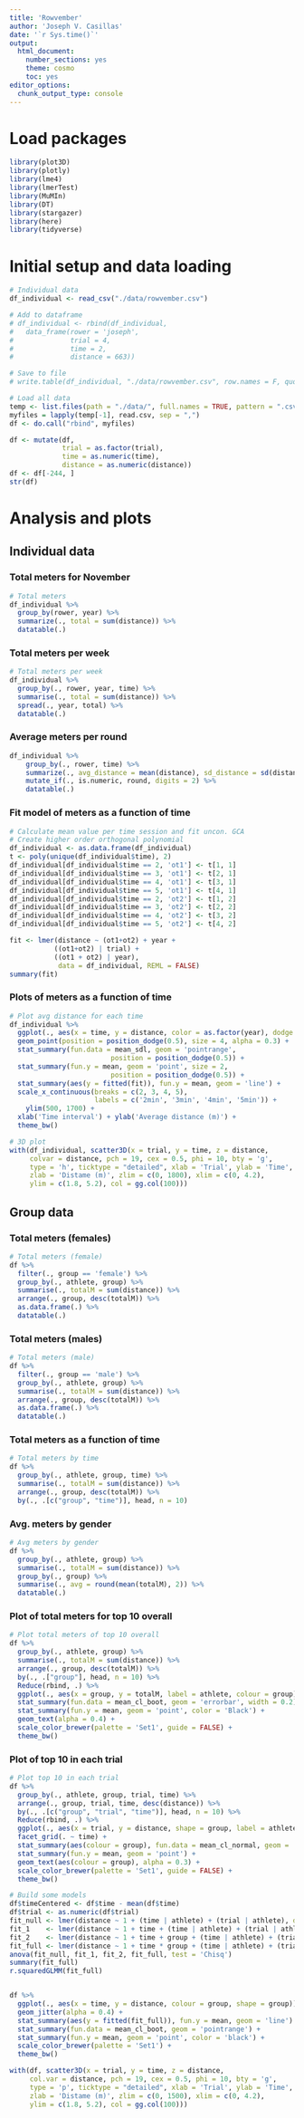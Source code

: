 ```yaml
---
title: 'Rowvember'
author: 'Joseph V. Casillas'
date: '`r Sys.time()`'
output: 
  html_document:
    number_sections: yes
    theme: cosmo
    toc: yes
editor_options: 
  chunk_output_type: console
---
```



# Load packages 

```r
library(plot3D)
library(plotly)
library(lme4)
library(lmerTest)
library(MuMIn)
library(DT)
library(stargazer)
library(here)
library(tidyverse)
```


# Initial setup and data loading


```r
# Individual data
df_individual <- read_csv("./data/rowvember.csv")

# Add to dataframe
# df_individual <- rbind(df_individual, 
#   data_frame(rower = 'joseph', 
#              trial = 4, 
#              time = 2, 
#              distance = 663))

# Save to file
# write.table(df_individual, "./data/rowvember.csv", row.names = F, quote = F, sep = ",")

# Load all data
temp <- list.files(path = "./data/", full.names = TRUE, pattern = ".csv")
myfiles = lapply(temp[-1], read.csv, sep = ",")
df <- do.call("rbind", myfiles)

df <- mutate(df, 
             trial = as.factor(trial), 
             time = as.numeric(time), 
             distance = as.numeric(distance))
df <- df[-244, ]      
str(df)
```



# Analysis and plots

## Individual data

### Total meters for November

```r
# Total meters
df_individual %>%
  group_by(rower, year) %>% 
  summarize(., total = sum(distance)) %>%
  datatable(.)
```

### Total meters per week

```r
# Total meters per week 
df_individual %>%
  group_by(., rower, year, time) %>%
  summarise(., total = sum(distance)) %>% 
  spread(., year, total) %>%
  datatable(.)
```

### Average meters per round

```r
df_individual %>% 
	group_by(., rower, time) %>% 
	summarize(., avg_distance = mean(distance), sd_distance = sd(distance)) %>% 
	mutate_if(., is.numeric, round, digits = 2) %>% 
	datatable(.)
```

### Fit model of meters as a function of time

```r
# Calculate mean value per time session and fit uncon. GCA 
# Create higher order orthogonal polynomial
df_individual <- as.data.frame(df_individual)
t <- poly(unique(df_individual$time), 2)
df_individual[df_individual$time == 2, 'ot1'] <- t[1, 1]
df_individual[df_individual$time == 3, 'ot1'] <- t[2, 1]
df_individual[df_individual$time == 4, 'ot1'] <- t[3, 1]
df_individual[df_individual$time == 5, 'ot1'] <- t[4, 1]
df_individual[df_individual$time == 2, 'ot2'] <- t[1, 2]
df_individual[df_individual$time == 3, 'ot2'] <- t[2, 2]
df_individual[df_individual$time == 4, 'ot2'] <- t[3, 2]
df_individual[df_individual$time == 5, 'ot2'] <- t[4, 2]

fit <- lmer(distance ~ (ot1+ot2) + year + 
           ((ot1+ot2) | trial) + 
           ((ot1 + ot2) | year), 
            data = df_individual, REML = FALSE)
summary(fit)
```

### Plots of meters as a function of time

```r
# Plot avg distance for each time 
df_individual %>%
  ggplot(., aes(x = time, y = distance, color = as.factor(year), dodge = year)) + 
  geom_point(position = position_dodge(0.5), size = 4, alpha = 0.3) + 
  stat_summary(fun.data = mean_sdl, geom = 'pointrange', 
  						 position = position_dodge(0.5)) + 
  stat_summary(fun.y = mean, geom = 'point', size = 2, 
  						 position = position_dodge(0.5)) + 
  stat_summary(aes(y = fitted(fit)), fun.y = mean, geom = 'line') + 
  scale_x_continuous(breaks = c(2, 3, 4, 5), 
                     labels = c('2min', '3min', '4min', '5min')) +
	ylim(500, 1700) + 
  xlab('Time interval') + ylab('Average distance (m)') + 
  theme_bw()
```




```r
# 3D plot 
with(df_individual, scatter3D(x = trial, y = time, z = distance, 
     colvar = distance, pch = 19, cex = 0.5, phi = 10, bty = 'g', 
     type = 'h', ticktype = "detailed", xlab = 'Trial', ylab = 'Time', 
     zlab = 'Distame (m)', zlim = c(0, 1800), xlim = c(0, 4.2), 
     ylim = c(1.8, 5.2), col = gg.col(100)))
```









## Group data

### Total meters (females)

```r
# Total meters (female)
df %>%
  filter(., group == 'female') %>%
  group_by(., athlete, group) %>%
  summarise(., totalM = sum(distance)) %>%
  arrange(., group, desc(totalM)) %>%
  as.data.frame(.) %>%
  datatable(.)
```

### Total meters (males)

```r
# Total meters (male)
df %>%
  filter(., group == 'male') %>%
  group_by(., athlete, group) %>%
  summarise(., totalM = sum(distance)) %>%
  arrange(., group, desc(totalM)) %>%
  as.data.frame(.) %>%
  datatable(.)
```

### Total meters as a function of time

```r
# Total meters by time
df %>%
  group_by(., athlete, group, time) %>%
  summarise(., totalM = sum(distance)) %>%
  arrange(., group, desc(totalM)) %>%
  by(., .[c("group", "time")], head, n = 10)
```

### Avg. meters by gender 

```r
# Avg meters by gender 
df %>%
  group_by(., athlete, group) %>%
  summarise(., totalM = sum(distance)) %>%
  group_by(., group) %>%
  summarise(., avg = round(mean(totalM), 2)) %>%
  datatable(.)
```

### Plot of total meters for top 10 overall

```r
# Plot total meters of top 10 overall
df %>%
  group_by(., athlete, group) %>%
  summarise(., totalM = sum(distance)) %>%
  arrange(., group, desc(totalM)) %>%
  by(., .["group"], head, n = 10) %>%
  Reduce(rbind, .) %>%
  ggplot(., aes(x = group, y = totalM, label = athlete, colour = group)) + 
  stat_summary(fun.data = mean_cl_boot, geom = 'errorbar', width = 0.2) + 
  stat_summary(fun.y = mean, geom = 'point', color = 'Black') + 
  geom_text(alpha = 0.4) + 
  scale_color_brewer(palette = 'Set1', guide = FALSE) + 
  theme_bw()
```

### Plot of top 10 in each trial 

```r
# Plot top 10 in each trial 
df %>%
  group_by(., athlete, group, trial, time) %>%
  arrange(., group, trial, time, desc(distance)) %>%
  by(., .[c("group", "trial", "time")], head, n = 10) %>%
  Reduce(rbind, .) %>%
  ggplot(., aes(x = trial, y = distance, shape = group, label = athlete)) + 
  facet_grid(. ~ time) + 
  stat_summary(aes(colour = group), fun.data = mean_cl_normal, geom = 'errorbar', width = 0.2) + 
  stat_summary(fun.y = mean, geom = 'point') + 
  geom_text(aes(colour = group), alpha = 0.3) + 
  scale_color_brewer(palette = 'Set1', guide = FALSE) + 
  theme_bw()
```

```r
# Build some models 
df$timeCentered <- df$time - mean(df$time)
df$trial <- as.numeric(df$trial)
fit_null <- lmer(distance ~ 1 + (time | athlete) + (trial | athlete), data = df, REML = FALSE)
fit_1    <- lmer(distance ~ 1 + time + (time | athlete) + (trial | athlete), data = df, REML = FALSE)
fit_2    <- lmer(distance ~ 1 + time + group + (time | athlete) + (trial | athlete), data = df, REML = FALSE)
fit_full <- lmer(distance ~ 1 + time * group + (time | athlete) + (trial | athlete), data = df, REML = FALSE)
anova(fit_null, fit_1, fit_2, fit_full, test = 'Chisq')
summary(fit_full)
r.squaredGLMM(fit_full)


df %>%
  ggplot(., aes(x = time, y = distance, colour = group, shape = group)) + 
  geom_jitter(alpha = 0.4) + 
  stat_summary(aes(y = fitted(fit_full)), fun.y = mean, geom = 'line') + 
  stat_summary(fun.data = mean_cl_boot, geom = 'pointrange') +
  stat_summary(fun.y = mean, geom = 'point', color = 'black') + 
  scale_color_brewer(palette = 'Set1') + 
  theme_bw()
```

```r
with(df, scatter3D(x = trial, y = time, z = distance, 
     col.var = distance, pch = 19, cex = 0.5, phi = 10, bty = 'g', 
     type = 'p', ticktype = "detailed", xlab = 'Trial', ylab = 'Time', 
     zlab = 'Distame (m)', zlim = c(0, 1500), xlim = c(0, 4.2), 
     ylim = c(1.8, 5.2), col = gg.col(100)))
```




